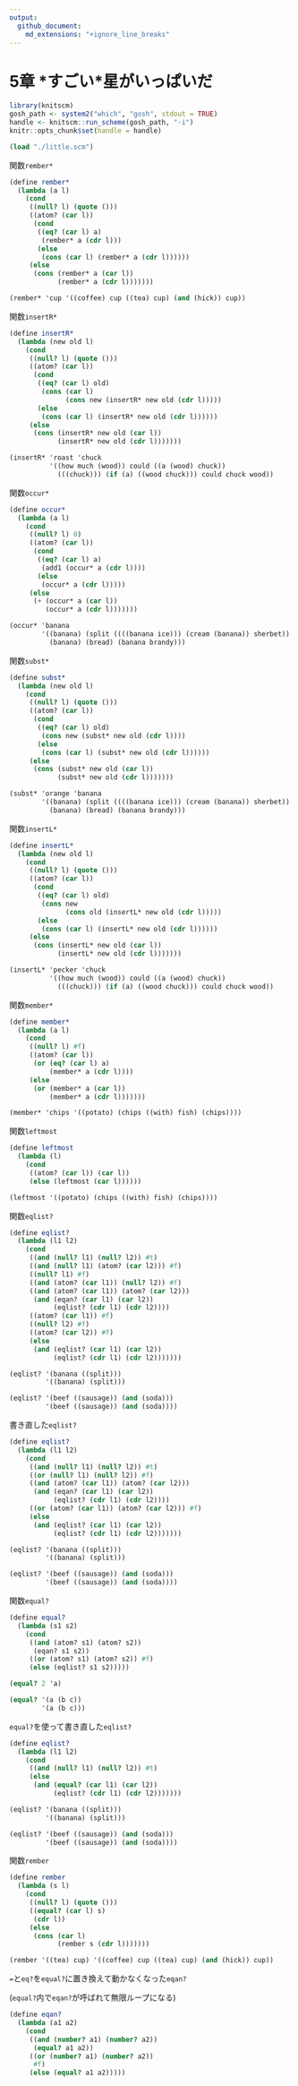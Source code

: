 ```yaml
---
output:
  github_document:
    md_extensions: "+ignore_line_breaks"
---
```


# 5章 \*すごい\*星がいっぱいだ

```r
library(knitscm)
gosh_path <- system2("which", "gosh", stdout = TRUE)
handle <- knitscm::run_scheme(gosh_path, "-i")
knitr::opts_chunk$set(handle = handle)
```

```scm
(load "./little.scm")
```

関数`rember*`

```scm
(define rember*
  (lambda (a l)
    (cond
     ((null? l) (quote ()))
     ((atom? (car l))
      (cond
       ((eq? (car l) a)
        (rember* a (cdr l)))
       (else
        (cons (car l) (rember* a (cdr l))))))
     (else
      (cons (rember* a (car l))
            (rember* a (cdr l)))))))
```

```scm
(rember* 'cup '((coffee) cup ((tea) cup) (and (hick)) cup))
```

関数`insertR*`

```scm
(define insertR*
  (lambda (new old l)
    (cond
     ((null? l) (quote ()))
     ((atom? (car l))
      (cond
       ((eq? (car l) old)
        (cons (car l)
              (cons new (insertR* new old (cdr l)))))
       (else
        (cons (car l) (insertR* new old (cdr l))))))
     (else
      (cons (insertR* new old (car l))
            (insertR* new old (cdr l)))))))
```

```scm
(insertR* 'roast 'chuck
          '((how much (wood)) could ((a (wood) chuck))
            (((chuck))) (if (a) ((wood chuck))) could chuck wood))
```

関数`occur*`

```scm
(define occur*
  (lambda (a l)
    (cond
     ((null? l) 0)
     ((atom? (car l))
      (cond
       ((eq? (car l) a)
        (add1 (occur* a (cdr l))))
       (else
        (occur* a (cdr l)))))
     (else
      (+ (occur* a (car l))
         (occur* a (cdr l)))))))
```

```scm
(occur* 'banana
        '((banana) (split ((((banana ice))) (cream (banana)) sherbet))
          (banana) (bread) (banana brandy)))
```

関数`subst*`

```scm
(define subst*
  (lambda (new old l)
    (cond
     ((null? l) (quote ()))
     ((atom? (car l))
      (cond
       ((eq? (car l) old)
        (cons new (subst* new old (cdr l))))
       (else
        (cons (car l) (subst* new old (cdr l))))))
     (else
      (cons (subst* new old (car l))
            (subst* new old (cdr l)))))))
```

```scm
(subst* 'orange 'banana
        '((banana) (split ((((banana ice))) (cream (banana)) sherbet))
          (banana) (bread) (banana brandy)))
```

関数`insertL*`

```scm
(define insertL*
  (lambda (new old l)
    (cond
     ((null? l) (quote ()))
     ((atom? (car l))
      (cond
       ((eq? (car l) old)
        (cons new
              (cons old (insertL* new old (cdr l)))))
       (else
        (cons (car l) (insertL* new old (cdr l))))))
     (else
      (cons (insertL* new old (car l))
            (insertL* new old (cdr l)))))))
```

```scm
(insertL* 'pecker 'chuck
          '((how much (wood)) could ((a (wood) chuck))
            (((chuck))) (if (a) ((wood chuck))) could chuck wood))
```

関数`member*`

```scm
(define member*
  (lambda (a l)
    (cond
     ((null? l) #f)
     ((atom? (car l))
      (or (eq? (car l) a)
          (member* a (cdr l))))
     (else
      (or (member* a (car l))
          (member* a (cdr l)))))))
```

```scm
(member* 'chips '((potato) (chips ((with) fish) (chips))))
```

関数`leftmost`

```scm
(define leftmost
  (lambda (l)
    (cond
     ((atom? (car l)) (car l))
     (else (leftmost (car l))))))
```

```scm
(leftmost '((potato) (chips ((with) fish) (chips))))
```

関数`eqlist?`

```scm
(define eqlist?
  (lambda (l1 l2)
    (cond
     ((and (null? l1) (null? l2)) #t)
     ((and (null? l1) (atom? (car l2))) #f)
     ((null? l1) #f)
     ((and (atom? (car l1)) (null? l2)) #f)
     ((and (atom? (car l1)) (atom? (car l2)))
      (and (eqan? (car l1) (car l2))
           (eqlist? (cdr l1) (cdr l2))))
     ((atom? (car l1)) #f)
     ((null? l2) #f)
     ((atom? (car l2)) #f)
     (else
      (and (eqlist? (car l1) (car l2))
           (eqlist? (cdr l1) (cdr l2)))))))
```

```scm
(eqlist? '(banana ((split)))
         '((banana) (split)))
```

```scm
(eqlist? '(beef ((sausage)) (and (soda)))
         '(beef ((sausage)) (and (soda))))
```

書き直した`eqlist?`

```scm
(define eqlist?
  (lambda (l1 l2)
    (cond
     ((and (null? l1) (null? l2)) #t)
     ((or (null? l1) (null? l2)) #f)
     ((and (atom? (car l1)) (atom? (car l2)))
      (and (eqan? (car l1) (car l2))
           (eqlist? (cdr l1) (cdr l2))))
     ((or (atom? (car l1)) (atom? (car l2))) #f)
     (else
      (and (eqlist? (car l1) (car l2))
           (eqlist? (cdr l1) (cdr l2)))))))
```

```scm
(eqlist? '(banana ((split)))
         '((banana) (split)))
```

```scm
(eqlist? '(beef ((sausage)) (and (soda)))
         '(beef ((sausage)) (and (soda))))
```

関数`equal?`

```scm
(define equal?
  (lambda (s1 s2)
    (cond
     ((and (atom? s1) (atom? s2))
      (eqan? s1 s2))
     ((or (atom? s1) (atom? s2)) #f)
     (else (eqlist? s1 s2)))))
```

```scm
(equal? 2 'a)
```

```scm
(equal? '(a (b c))
        '(a (b c)))
```

`equal?`を使って書き直した`eqlist?`

```scm
(define eqlist?
  (lambda (l1 l2)
    (cond
     ((and (null? l1) (null? l2)) #t)
     (else
      (and (equal? (car l1) (car l2))
           (eqlist? (cdr l1) (cdr l2)))))))
```

```scm
(eqlist? '(banana ((split)))
         '((banana) (split)))
```

```scm
(eqlist? '(beef ((sausage)) (and (soda)))
         '(beef ((sausage)) (and (soda))))
```

関数`rember`

```scm
(define rember
  (lambda (s l)
    (cond
     ((null? l) (quote ()))
     ((equal? (car l) s)
      (cdr l))
     (else
      (cons (car l)
            (rember s (cdr l)))))))
```

```scm
(rember '((tea) cup) '((coffee) cup ((tea) cup) (and (hick)) cup))
```

`=`と`eq?`を`equal?`に置き換えて動かなくなった`eqan?`

(`equal?`内で`eqan?`が呼ばれて無限ループになる)

```scm
(define eqan?
  (lambda (a1 a2)
    (cond
     ((and (number? a1) (number? a2))
      (equal? a1 a2))
     ((or (number? a1) (number? a2))
      #f)
     (else (equal? a1 a2)))))
```
